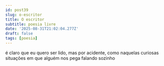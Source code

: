 ```yaml
---
id: post39
slug: o-escritor
title: O escritor
subtitle: poesia livre
date: '2025-08-31T21:02:04.277Z'
draft: false
tags: [poesia]
---
```

é claro que eu quero ser lido, 
mas por acidente, 
como naquelas curiosas situações 
em que alguém nos pega falando 
sozinho
